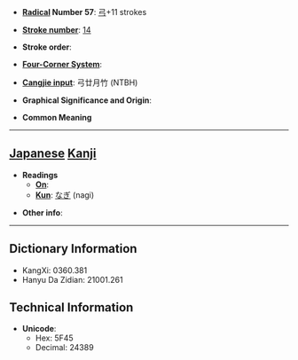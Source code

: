 * '''[[Wiktionary:Chinese radical index| Radical]] Number 57''': [[Wiktionary:Chinese radical index 弓|弓]]+11 strokes

* '''[[Wiktionary:Chinese total strokes index|Stroke number]]''': [[Wiktionary:Chinese total strokes index 14|14]]

* '''Stroke order''': 

* '''[[Wiktionary:Chinese four corner index|Four-Corner System]]''': 

* '''[[Wiktionary:Chinese Cangjie index|Cangjie input]]''': 弓廿月竹 (NTBH)

* '''Graphical Significance and Origin''': 

* '''Common Meaning'''

----

== [[Japanese]] [[Kanji]] ==

* '''Readings'''
** '''[[On]]''': 
** '''[[Kun]]''': [[なぎ]] (nagi)

* '''Other info''':  

----

== Dictionary Information ==

* KangXi: 0360.381
* Hanyu Da Zidian: 21001.261

== Technical Information ==

* '''Unicode''':
** Hex: 5F45
** Decimal: 24389